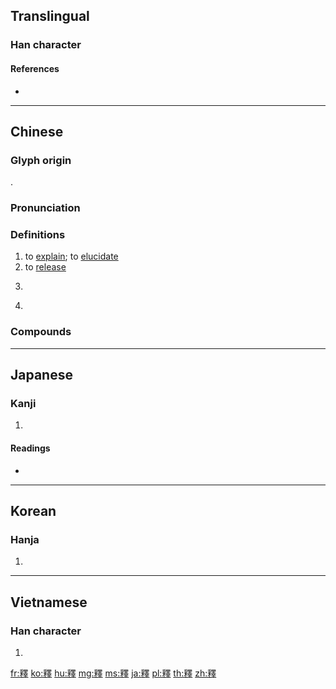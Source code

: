 {{character info/new}}
{{also|释}}
==Translingual==
{{Han simplified forms|釋|釈|释}}

===Han character===
{{Han char|rn=165|rad=釆|as=13|sn=20|four=26941|canj=HDWLJ|ids=⿰釆睪}}

====References====
* {{Han ref|kx=1290.170|dkj=40129|dj=1791.040|hdz=63900.060|uh=91CB|ud=37323|bh=C4C0|bd=50368}}

----

==Chinese==
{{zh-forms|s=释}}

===Glyph origin===
{{Han etym}}
{{Han compound|釆|睪|c1=s|c2=p|t1=pick|ls=psc}}.

===Pronunciation===
{{zh-pron
|m=shì
|c=sik1
|h=pfs=sṳt
|md=sék
|mn=sek
|w=4seq
|mc=y
|oc=y
|cat=v,pn
}}

===Definitions===
{{zh-hanzi}}

# to [[explain]]; to [[elucidate]]
# to [[release]]
# {{lb|zh|Buddhism}} {{zh-short|釋迦牟尼|[[Shakyamuni]]}}
# {{surname|lang=zh}}

===Compounds===
{{zh-der|保釋|冰消凍釋|冰解凍釋|不釋|不忍釋手|凍解冰釋|不釋口|愛不忍釋|剖釋|帝釋天|假釋|冰釋|如釋重負|愛不釋手|稀釋劑|手不釋卷|渙然冰釋|擴充解釋|煙消冰釋|沿革解釋|易通釋|煥然冰釋|稀釋|消釋|獲釋|消愁釋憒|消愁釋悶|注釋|無罪開釋|闡釋|簡釋|釋老|釋義|釋放|釋部|釋褐|釋言|釋例|釋文|解釋|評釋|釋子|釋懷|經典釋文|釋提桓因|若釋重負|釋口|釋手|釋門|考釋|釋教|解兵釋甲|解甲釋兵|釋迦果|陽儒陰釋|開釋|釋氏|釋家|釋迦牟尼|釋迦|釋藏|釋然|釋憾|釋名|釋卷|釋典|詮釋|釋菜|釋出|釋疑|隸釋|解疑釋結|釋憲|經傳釋詞}}

----

==Japanese==

===Kanji===
{{ja-kanji|grade=|rs=釆13|style=ky|shin=釈}}

# {{defn|lang=ja|sort=釆13}}

====Readings====
* {{ja-readings|on=[[しゃく]] (shaku), [[せき]] (seki), [[えき]] (eki)|kun=[[とく]] (toku), [[すてる]] (suteru), [[ゆるす]] (yurusu)|nanori=}}

----

==Korean==

===Hanja===
{{ko-hanja|hangeul=석|eumhun=|rv=seok|mr=sŏk|y=sek}}

# {{defn|lang=ko|sort=釆13}}

----

==Vietnamese==

===Han character===
{{vi-hantu|[[thích]]|rs=釆13}}

# {{defn|lang=vi|sort=釆13}}

[[fr:釋]]
[[ko:釋]]
[[hu:釋]]
[[mg:釋]]
[[ms:釋]]
[[ja:釋]]
[[pl:釋]]
[[th:釋]]
[[zh:釋]]